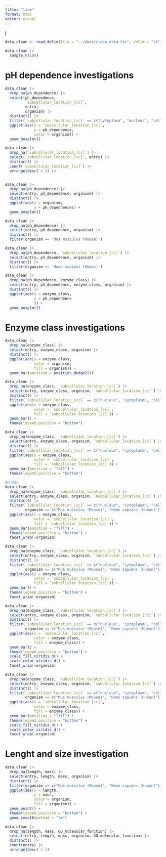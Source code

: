 ```yaml
---
title: "line"
format: html
editor: visual
---
```


j

```r
data_clean <- read_delim(file = "../data/clean_data.tsv", delim = "\t")
```

```r
data_clean |>
  sample_n(100)
```

# pH dependence investigations

```r
data_clean |>
  drop_na(ph_dependence) |>
  select(ph_dependence,
         `subcellular_location_[cc]`,
         entry,
         organism) |>
  distinct() |>
  filter(`subcellular_location_[cc]` == c("cytoplasm", "nucleus", "cell membrane", "multi-pass membrane protein", "secreted")) |>
  ggplot(aes(x = `subcellular_location_[cc]`,
             y = ph_dependence,
             color = organism)) +
  geom_boxplot()
```

```r
data_clean |>
  drop_na(`subcellular_location_[cc]`) |>
  select(`subcellular_location_[cc]`, entry) |>
  distinct() |>
  count(`subcellular_location_[cc]`) |>
  arrange(desc(`n`)) |>
  
```

```r
data_clean |>
  drop_na(ph_dependence) |>
  select(entry, ph_dependence, organism) |>
  distinct() |>
  ggplot(aes(x = organism,
             y = ph_dependence)) +
  geom_boxplot()
```

```r
data_clean |>
  drop_na(ph_dependence) |>
  select(entry, ph_dependence, organism) |>
  distinct() |>
  filter(organism == 'Mus musculus (Mouse)')
```

```r
data_clean |>
  drop_na(ph_dependence, `subcellular_location_[cc]`) |>
  select(entry, ph_dependence, organism) |>
  distinct() |>
  filter(organism == 'Homo sapiens (Human)')
```

```r
data_clean |>
  drop_na(ph_dependence, enzyme_class) |>
  select(entry, ph_dependence, enzyme_class, organism) |>
  distinct() |>
  ggplot(aes(x = enzyme_class,
             y = ph_dependence
             )) +
  geom_boxplot()
```

# Enzyme class investigations

```r
data_clean |>
  drop_na(enzyme_class) |>
  select(entry, enzyme_class, organism) |>
  distinct() |>
  ggplot(aes(x = enzyme_class,
             color = organism,
             fill = organism)) +
  geom_bar(position = position_dodge2())
```

```r
data_clean |>
  drop_na(enzyme_class, `subcellular_location_[cc]`) |>
  select(entry, enzyme_class, organism, `subcellular_location_[cc]`) |>
  distinct() |>
  filter(`subcellular_location_[cc]` == c("nucleus", "cytoplasm", "cell membrane")) |>
  ggplot(aes(x = enzyme_class,
             color = `subcellular_location_[cc]`,
             fill = `subcellular_location_[cc]`)) +
  geom_bar() +
  theme(legend.position = "bottom")
```

```r
data_clean |>
  drop_na(enzyme_class, `subcellular_location_[cc]`) |>
  select(entry, enzyme_class, organism, `subcellular_location_[cc]`) |>
  distinct() |>
  filter(`subcellular_location_[cc]` == c("nucleus", "cytoplasm", "cell membrane")) |>
  ggplot(aes(x = enzyme_class,
             color = `subcellular_location_[cc]`,
             fill = `subcellular_location_[cc]`)) +
  geom_bar(position = "fill") +
  theme(legend.position = "bottom")
```

```r
#Human
data_clean |>
  drop_na(enzyme_class, `subcellular_location_[cc]`) |>
  select(entry, enzyme_class, organism, `subcellular_location_[cc]`) |>
  distinct() |>
  filter(`subcellular_location_[cc]` == c("nucleus", "cytoplasm", "cell membrane"),
         organism == c("Mus musculus (Mouse)", "Homo sapiens (Human)")) |>
  ggplot(aes(x = enzyme_class,
             color = `subcellular_location_[cc]`,
             fill = `subcellular_location_[cc]`)) +
  geom_bar(position = "fill") +
  theme(legend.position = "bottom") +
  facet_wrap(~organism)
```

```r
data_clean |>
  drop_na(enzyme_class, `subcellular_location_[cc]`) |>
  select(entry, enzyme_class, organism, `subcellular_location_[cc]`) |>
  distinct() |>
  filter(`subcellular_location_[cc]` == c("nucleus", "cytoplasm", "cell membrane"),
         organism == c("Mus musculus (Mouse)", "Homo sapiens (Human)")) |>
  ggplot(aes(x = enzyme_class,
             color = `subcellular_location_[cc]`,
             fill = `subcellular_location_[cc]`)) +
  geom_bar() +
  theme(legend.position = "bottom") +
  facet_wrap(~organism)
```

```r
data_clean |>
  drop_na(enzyme_class, `subcellular_location_[cc]`) |>
  select(entry, enzyme_class, organism, `subcellular_location_[cc]`) |>
  distinct() |>
  filter(`subcellular_location_[cc]` == c("nucleus", "cytoplasm", "cell membrane"),
         organism == c("Mus musculus (Mouse)", "Homo sapiens (Human)")) |>
  ggplot(aes(x = `subcellular_location_[cc]`,
             color = enzyme_class,
             fill = enzyme_class)) +
  geom_bar() +
  theme(legend.position = "bottom") +
  scale_fill_viridis_d() +
  scale_color_viridis_d() +
  facet_wrap(~organism)
```

```r
data_clean |>
  drop_na(enzyme_class, `subcellular_location_[cc]`) |>
  select(entry, enzyme_class, organism, `subcellular_location_[cc]`) |>
  distinct() |>
  filter(`subcellular_location_[cc]` == c("nucleus", "cytoplasm", "cell membrane"),
         organism == c("Mus musculus (Mouse)", "Homo sapiens (Human)")) |>
  ggplot(aes(x = `subcellular_location_[cc]`,
             color = enzyme_class,
             fill = enzyme_class)) +
  geom_bar(position = "fill") +
  theme(legend.position = "bottom") +
  scale_fill_viridis_d() +
  scale_color_viridis_d() +
  facet_wrap(~organism)
```

# Lenght and size investigation

```r
data_clean |>
  drop_na(length, mass) |>
  select(entry, length, mass, organism) |>
  distinct() |>
  filter(organism == c("Mus musculus (Mouse)", "Homo sapiens (Human)")) |>
  ggplot(aes(x = length,
             y = mass,
             color = organism,
             fill = organism)) +
  geom_point() +
  theme(legend.position = "bottom") +
  geom_smooth(method = "lm")
```

```r
data_clean |>
  drop_na(length, mass, GO_molecular_function) |>
  select(entry, length, mass, organism, GO_molecular_function) |>
  distinct() |>
  count(entry) |>
  arrange(desc(`n`))
  
  
```
